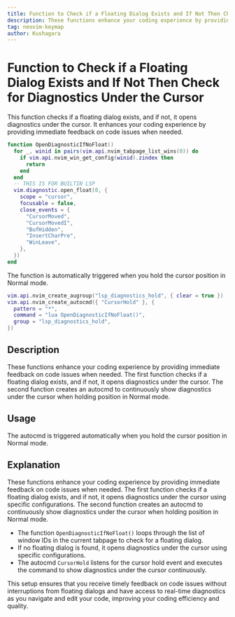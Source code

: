 ```yaml
---
title: Function to Check if a Floating Dialog Exists and If Not Then Check for Diagnostics Under the Cursor 
description: These functions enhance your coding experience by providing immediate feedback on code issues when needed. The first function checks if a floating dialog exists, and if not, it opens diagnostics under the cursor.
tag: neovim-keymap
author: Kushagara
---
```


# Function to Check if a Floating Dialog Exists and If Not Then Check for Diagnostics Under the Cursor

This function checks if a floating dialog exists, and if not, it opens diagnostics under the cursor. It enhances your coding experience by providing immediate feedback on code issues when needed.
```lua
function OpenDiagnosticIfNoFloat()
  for _, winid in pairs(vim.api.nvim_tabpage_list_wins(0)) do
    if vim.api.nvim_win_get_config(winid).zindex then
      return
    end
  end
  -- THIS IS FOR BUILTIN LSP
  vim.diagnostic.open_float(0, {
    scope = "cursor",
    focusable = false,
    close_events = {
      "CursorMoved",
      "CursorMovedI",
      "BufHidden",
      "InsertCharPre",
      "WinLeave",
    },
  })
end
```

The function is automatically triggered when you hold the cursor position in Normal mode.

```lua
vim.api.nvim_create_augroup("lsp_diagnostics_hold", { clear = true })
vim.api.nvim_create_autocmd({ "CursorHold" }, {
  pattern = "*",
  command = "lua OpenDiagnosticIfNoFloat()",
  group = "lsp_diagnostics_hold",
})

```


## Description
These functions enhance your coding experience by providing immediate feedback on code issues when needed. The first function checks if a floating dialog exists, and if not, it opens diagnostics under the cursor. The second function creates an autocmd to continuously show diagnostics under the cursor when holding position in Normal mode.

## Usage

The autocmd is triggered automatically when you hold the cursor position in Normal mode.

## Explanation

These functions enhance your coding experience by providing immediate feedback on code issues when needed. The first function checks if a floating dialog exists, and if not, it opens diagnostics under the cursor using specific configurations. The second function creates an autocmd to continuously show diagnostics under the cursor when holding position in Normal mode.

- The function `OpenDiagnosticIfNoFloat()` loops through the list of window IDs in the current tabpage to check for a floating dialog.
- If no floating dialog is found, it opens diagnostics under the cursor using specific configurations.
- The autocmd `CursorHold` listens for the cursor hold event and executes the command to show diagnostics under the cursor continuously.

This setup ensures that you receive timely feedback on code issues without interruptions from floating dialogs and have access to real-time diagnostics as you navigate and edit your code, improving your coding efficiency and quality.

